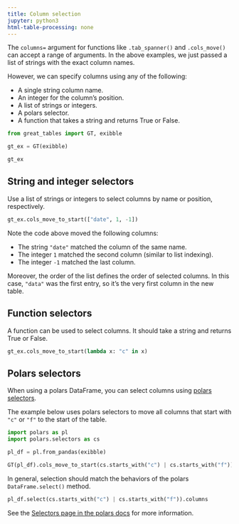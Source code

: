 ```yaml
---
title: Column selection
jupyter: python3
html-table-processing: none
---
```


The `columns=` argument for functions like `.tab_spanner()` and `.cols_move()` can accept a range of arguments.
In the above examples, we just passed a list of strings with the exact column names.

However, we can specify columns using any of the following:

* A single string column name.
* An integer for the column's position.
* A list of strings or integers.
* A polars selector.
* A function that takes a string and returns True or False.

```python
from great_tables import GT, exibble

gt_ex = GT(exibble)

gt_ex
```

## String and integer selectors

Use a list of strings or integers to select columns by name or position, respectively.

```python
gt_ex.cols_move_to_start(["date", 1, -1])
```

Note the code above moved the following columns:

* The string `"date"` matched the column of the same name.
* The integer `1` matched the second column (similar to list indexing).
* The integer `-1` matched the last column.

Moreover, the order of the list defines the order of selected columns.
In this case, `"data"` was the first entry, so it's the very first column in the new table.

## Function selectors

A function can be used to select columns. It should take a string and returns True or False.

```python
gt_ex.cols_move_to_start(lambda x: "c" in x)
```

## Polars selectors

When using a polars DataFrame, you can select columns using [polars selectors](https://pola-rs.github.io/polars/py-polars/html/reference/selectors.html).

The example below uses polars selectors to move all columns that start with `"c"` or `"f"` to the start of the table.

```python
import polars as pl
import polars.selectors as cs

pl_df = pl.from_pandas(exibble)

GT(pl_df).cols_move_to_start(cs.starts_with("c") | cs.starts_with("f"))
```

In general, selection should match the behaviors of the polars `DataFrame.select()` method.

```python
pl_df.select(cs.starts_with("c") | cs.starts_with("f")).columns
```

See the [Selectors page in the polars docs](https://pola-rs.github.io/polars/py-polars/html/reference/selectors.html) for more information.


